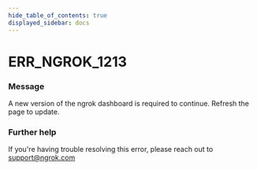 ```yaml
---
hide_table_of_contents: true
displayed_sidebar: docs
---
```



# ERR_NGROK_1213

### Message

A new version of the ngrok dashboard is required to continue. Refresh the page to update.

<ErrorDetails error="err_ngrok_1213" />

### Further help

If you're having trouble resolving this error, please reach out to [support@ngrok.com](mailto:support@ngrok.com?subject=Help%20with%20ERR_NGROK_1213)
